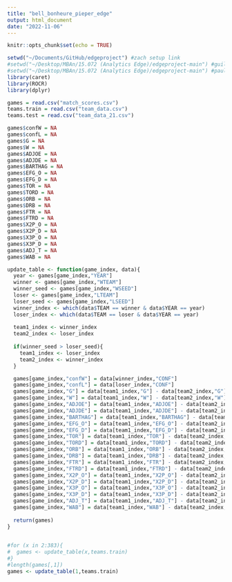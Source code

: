 ```yaml
---
title: "bell_bonheure_pieper_edge"
output: html_document
date: "2022-11-06"
---
```


```r
knitr::opts_chunk$set(echo = TRUE)
```

```r
setwd("~/Documents/GitHub/edgeproject") #zach setup link
#setwd("~/Desktop/MBAn/15.072 (Analytics Edge)/edgeproject-main") #guillaume setup link
#setwd("~/Desktop/MBAn/15.072 (Analytics Edge)/edgeproject-main") #paula setup link
library(caret)
library(ROCR)
library(dplyr)
```

```r
games = read.csv("match_scores.csv")
teams.train = read.csv("team_data.csv")
teams.test = read.csv("team_data_21.csv")
```

```r
games$confW = NA
games$confL = NA
games$G = NA
games$W = NA
games$ADJOE = NA
games$ADJDE = NA
games$BARTHAG = NA
games$EFG_O = NA
games$EFG_D = NA
games$TOR = NA
games$TORD = NA
games$ORB = NA
games$DRB = NA
games$FTR = NA
games$FTRD = NA
games$X2P_O = NA
games$X2P_D = NA
games$X3P_O = NA
games$X3P_D = NA
games$ADJ_T = NA
games$WAB = NA
```

```r
update_table <- function(game_index, data){
  year <- games[game_index,"YEAR"]
  winner <- games[game_index,"WTEAM"]
  winner_seed <- games[game_index,"WSEED"]
  loser <- games[game_index,"LTEAM"]
  loser_seed <- games[game_index,"LSEED"]
  winner_index <- which(data$TEAM == winner & data$YEAR == year)
  loser_index <- which(data$TEAM == loser & data$YEAR == year)
  
  team1_index <- winner_index
  team2_index <- loser_index
  
  if(winner_seed > loser_seed){
    team1_index <- loser_index
    team2_index <- winner_index
  }

  games[game_index,"confW"] = data[winner_index,"CONF"]
  games[game_index,"confL"] = data[loser_index,"CONF"]
  games[game_index,"G"] = data[team1_index,"G"] - data[team2_index,"G"]
  games[game_index,"W"] = data[team1_index,"W"] - data[team2_index,"W"]
  games[game_index,"ADJOE"] = data[team1_index,"ADJOE"] - data[team2_index,"ADJOE"]
  games[game_index,"ADJDE"] = data[team1_index,"ADJDE"] - data[team2_index,"ADJDE"]
  games[game_index,"BARTHAG"] = data[team1_index,"BARTHAG"] - data[team2_index,"BARTHAG"]
  games[game_index,"EFG_O"] = data[team1_index,"EFG_O"] - data[team2_index,"EFG_O"]
  games[game_index,"EFG_D"] = data[team1_index,"EFG_D"] - data[team2_index,"EFG_D"]
  games[game_index,"TOR"] = data[team1_index,"TOR"] - data[team2_index,"TOR"]
  games[game_index,"TORD"] = data[team1_index,"TORD"] - data[team2_index,"TORD"]
  games[game_index,"ORB"] = data[team1_index,"ORB"] - data[team2_index,"ORB"]
  games[game_index,"DRB"] = data[team1_index,"DRB"] - data[team2_index,"DRB"]
  games[game_index,"FTR"] = data[team1_index,"FTR"] - data[team2_index,"FTR"]
  games[game_index,"FTRD"] = data[team1_index,"FTRD"] - data[team2_index,"FTRD"]
  games[game_index,"X2P_O"] = data[team1_index,"X2P_O"] - data[team2_index,"X2P_O"]
  games[game_index,"X2P_D"] = data[team1_index,"X2P_D"] - data[team2_index,"X2P_D"]
  games[game_index,"X3P_O"] = data[team1_index,"X3P_O"] - data[team2_index,"X3P_O"]
  games[game_index,"X3P_D"] = data[team1_index,"X3P_D"] - data[team2_index,"X3P_D"]
  games[game_index,"ADJ_T"] = data[team1_index,"ADJ_T"] - data[team2_index,"ADJ_T"]
  games[game_index,"WAB"] = data[team1_index,"WAB"] - data[team2_index,"WAB"]
  
  return(games)
}
  
```

```r
#for (x in 2:383){
#  games <- update_table(x,teams.train)
#}
#length(games[,1])
games <- update_table(1,teams.train)
```
